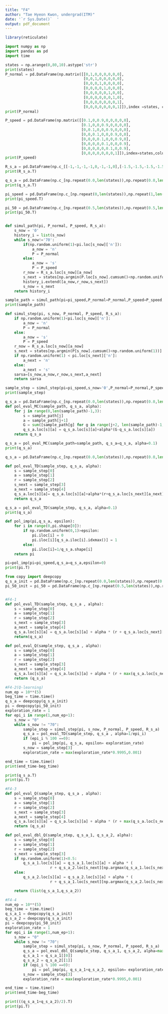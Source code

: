 ```yaml
---
title: "F4"
author: "Tae Hyeon Kwon, undergrad(ITM)"
date: '`r Sys.Date()`  '
output: pdf_document
---
```


```r
library(reticulate)
```

```python
import numpy as np
import pandas as pd
import time

states = np.arange(0,80,10).astype('str')
print(states)
P_normal = pd.DataFrame(np.matrix([[0,1,0,0,0,0,0,0],
                                   [0,0,1,0,0,0,0,0],
                                   [0,0,0,1,0,0,0,0],
                                   [0,0,0,0,1,0,0,0],
                                   [0,0,0,0,0,1,0,0],
                                   [0,0,0,0,0,0,1,0],
                                   [0,0,0,0,0,0,0,1],
                                   [0,0,0,0,0,0,0,1]]),index =states, columns=states)
print(P_normal)

P_speed = pd.DataFrame(np.matrix([[0.1,0,0.9,0,0,0,0,0],
                                  [0.1,0,0,0.9,0,0,0,0],
                                  [0,0.1,0,0,0.9,0,0,0],
                                  [0,0,0.1,0,0,0.9,0,0],
                                  [0,0,0,0.1,0,0,0.9,0],
                                  [0,0,0,0,0.1,0,0,0.9],
                                  [0,0,0,0,0,0.1,0,0.9],
                                  [0,0,0,0,0,0,0,1]]),index=states,columns=states)
print(P_speed)

R_s_a = pd.DataFrame(np.c_[[-1,-1,-1,-1,0,-1,-1,0],[-1.5,-1.5,-1.5,-1.5,-0.5,-1.5,-1.5,0]],index=states,columns=['n','s'])
print(R_s_a.T)

q_s_a = pd.DataFrame(np.c_[np.repeat(0.0,len(states)),np.repeat(0.0,len(states))],index=states,columns=['n','s'])
print(q_s_a.T)

pi_speed = pd.DataFrame(np.c_[np.repeat(0,len(states)),np.repeat(1,len(states))],index=states,columns=['n','s'])
print(pi_speed.T)

pi_50 = pd.DataFrame(np.c_[np.repeat(0.5,len(states)),np.repeat(0.5,len(states))],index=states,columns=['n','s'])
print(pi_50.T)


def simul_path(pi, P_normal, P_speed, R_s_a):
    s_now = '0'
    history_i = list(s_now)
    while s_now!='70':
        if(np.random.uniform(1)<pi.loc[s_now]['n']):
            a_now = 'n'
            P = P_normal
        else:
            a_now = 's'
            P = P_speed
        r_now = R_s_a.loc[s_now][a_now]
        s_next = states[np.argmin(P.loc[s_now].cumsum()<np.random.uniform(1))].item()
        history_i.extend([a_now,r_now,s_next])
        s_now = s_next
    return history_i

sample_path = simul_path(pi=pi_speed,P_normal=P_normal,P_speed=P_speed,R_s_a=R_s_a)
print(sample_path)

def simul_step(pi, s_now, P_normal, P_speed, R_s_a):
    if np.random.uniform(1)<pi.loc[s_now]['n']:
        a_now = 'n'
        P = P_normal
    else:
        a_now = 's'
        P = P_speed
    r_now = R_s_a.loc[s_now][a_now]
    s_next = states[np.argmin(P[s_now].cumsum()<np.random.uniform(1))].item()
    if np.random.uniform(1) < pi.loc[s_next]['n']:
        a_next = 'n'
    else:
        a_next = 's'
    sarsa=[s_now,a_now,r_now,s_next,a_next]
    return sarsa

sample_step = simul_step(pi=pi_speed,s_now='0',P_normal=P_normal,P_speed=P_speed,R_s_a=R_s_a)
print(sample_step)

q_s_a = pd.DataFrame(np.c_[np.repeat(0.0,len(states)),np.repeat(0.0,len(states))],index=states,columns=['n','s'])
def pol_eval_MC(sample_path, q_s_a, alpha):
    for j in range(0,len(sample_path)-1,3):
        s = sample_path[j]
        a = sample_path[j+1]
        G = sum([sample_path[g] for g in range(j+2, len(sample_path)-1,3)])
        q_s_a.loc[s][a] = q_s_a.loc[s][a]+alpha*(G-q_s_a.loc[s][a])
    return q_s_a

q_s_a = pol_eval_MC(sample_path=sample_path, q_s_a=q_s_a, alpha=0.1)
print(q_s_a)

q_s_a = pd.DataFrame(np.c_[np.repeat(0.0,len(states)),np.repeat(0.0,len(states))],index=states,columns=['n','s'])

def pol_eval_TD(sample_step, q_s_a, alpha):
    s = sample_step[0]
    a = sample_step[1]
    r = sample_step[2]
    s_next = sample_step[3]
    a_next = sample_step[4]
    q_s_a.loc[s][a]= q_s_a.loc[s][a]+alpha*(r+q_s_a.loc[s_next][a_next]-q_s_a.loc[s][a])
    return q_s_a

q_s_a = pol_eval_TD(sample_step, q_s_a, alpha=0.1)
print(q_s_a)

def pol_imp(pi,q_s_a, epsilon):
    for i in range(0,pi.shape[0]):
        if np.random.uniform(0,1)>epsilon:
            pi.iloc[i] = 0
            pi.iloc[i][q_s_a.iloc[i].idxmax()] = 1
        else:
            pi.iloc[i]=1/q_s_a.shape[i]
    return pi

pi=pol_imp(pi=pi_speed,q_s_a=q_s_a,epsilon=0)
print(pi.T)

from copy import deepcopy
q_s_a_init = pd.DataFrame(np.c_[np.repeat(0.0,len(states)),np.repeat(0.0,len(states))],index=states,columns=['n','s'])
pi_50_init = pi_50 = pd.DataFrame(np.c_[np.repeat(0.5,len(states)),np.repeat(0.5,len(states))],index=states,columns=['n','s'])


#F4-1
def pol_eval_TD(sample_step, q_s_a , alpha):
    s = sample_step[0]
    a = sample_step[1]
    r = sample_step[2]
    s_next = sample_step[3]
    a_next = sample_step[4]
    q_s_a.loc[s][a] = q_s_a.loc[s][a] + alpha * (r + q_s_a.loc[s_next][a_next] - q_s_a.loc[s][a])
    return(q_s_a)

def pol_eval_Q(sample_step, q_s_a , alpha):
    s = sample_step[0]
    a = sample_step[1]
    r = sample_step[2]
    s_next = sample_step[3]
    a_next = sample_step[4]
    q_s_a.loc[s][a] = q_s_a.loc[s][a] + alpha * (r + max(q_s_a.loc[s_next]) - q_s_a.loc[s][a])
    return (q_s_a)

#F4-2(Q-learning)
num_ep = 10**(5)
beg_time = time.time()
q_s_a = deepcopy(q_s_a_init)
pi = deepcopy(pi_50_init)
exploration_rate = 1
for epi_i in range(1,num_ep+1):
    s_now = "0"
    while s_now != "70":
        sample_step = simul_step(pi, s_now, P_normal, P_speed, R_s_a)
        q_s_a = pol_eval_TD(sample_step, q_s_a , alpha=1/epi_i)
        if (epi_i % 100 ==0):
            pi = pol_imp(pi, q_s_a, epsilon= exploration_rate)
        s_now = sample_step[3]
        exploration_rate = max(exploration_rate*0.9995,0.001)

end_time = time.time()
print(end_time-beg_time)

print(q_s_a.T)
print(pi.T)

#F4-3
def pol_eval_Q(sample_step, q_s_a , alpha):
    s = sample_step[0]
    a = sample_step[1]
    r = sample_step[2]
    s_next = sample_step[3]
    a_next = sample_step[4]
    q_s_a.loc[s][a] = q_s_a.loc[s][a] + alpha * (r + max(q_s_a.loc[s_next]) - q_s_a.loc[s][a])
    return (q_s_a)

def pol_eval_dbl_Q(sample_step, q_s_a_1, q_s_a_2, alpha):
    s = sample_step[0]
    a = sample_step[1]
    r = sample_step[2]
    s_next = sample_step[3]
    if np.random.uniform(1)<0.5:
        q_s_a_1.loc[s][a] = q_s_a_1.loc[s][a] + alpha * (
                    r + q_s_a_2.loc[s_next][np.argmax(q_s_a_1.loc[s_next])] - q_s_a_1.loc[s][a])
    else:
        q_s_a_2.loc[s][a] = q_s_a_2.loc[s][a] + alpha * (
                    r + q_s_a_1.loc[s_next][np.argmax(q_s_a_2.loc[s_next])] - q_s_a_2.loc[s][a])

    return (list(q_s_a_1,q_s_a_2))

#F4-4
num_ep = 10**(5)
beg_time = time.time()
q_s_a_1 = deepcopy(q_s_a_init)
q_s_a_2 = deepcopy(q_s_a_init)
pi = deepcopy(pi_50_init)
exploration_rate = 1
for epi_i in range(1,num_ep+1):
    s_now = "0"
    while s_now != "70":
        sample_step = simul_step(pi, s_now, P_normal, P_speed, R_s_a)
        q_s_a = pol_eval_dbl_Q(sample_step, q_s_a_1, q_s_a_2, alpha=max(1/epi_i,0.05))
        q_s_a_1 = q_s_a_1[[0]]
        q_s_a_2 = q_s_a_2[[1]]
        if (epi_i % 100 ==0):
            pi = pol_imp(pi, q_s_a_1+q_s_a_2, epsilon= exploration_rate)
        s_now = sample_step[3]
        exploration_rate = max(exploration_rate*0.9995,0.001)

end_time = time.time()
print(end_time-beg_time)

print(((q_s_a_1+q_s_a_2)/2).T)
print(pi.T)
```